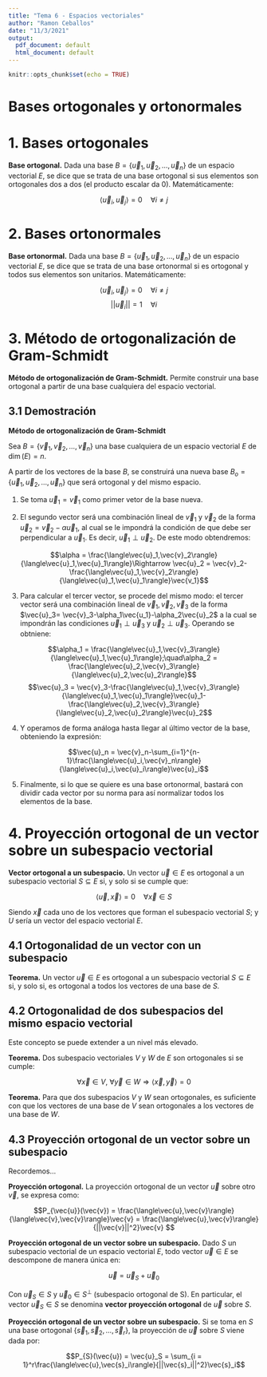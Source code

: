 ```yaml
---
title: "Tema 6 - Espacios vectoriales"
author: "Ramon Ceballos"
date: "11/3/2021"
output:
  pdf_document: default
  html_document: default
---
```


```r
knitr::opts_chunk$set(echo = TRUE)
```

# **Bases ortogonales y ortonormales**

# 1. Bases ortogonales

<l class = "definition">**Base ortogonal.**</l> Dada una base $B = \{\vec{u}_1,\vec{u}_2,\dots,\vec{u}_n\}$ de un espacio vectorial $E$, se dice que se trata de una base ortogonal si sus elementos son ortogonales dos a dos (el producto escalar da 0). Matemáticamente:

$$\langle\vec{u}_i,\vec{u}_j\rangle = 0\quad\forall i\ne j$$

# 2. Bases ortonormales

<l class = "definition">**Base ortonormal.**</l> Dada una base $B = \{\vec{u}_1,\vec{u}_2,\dots,\vec{u}_n\}$ de un espacio vectorial $E$, se dice que se trata de una base ortonormal si es ortogonal y todos sus elementos son unitarios. Matemáticamente:

$$\langle\vec{u}_i,\vec{u}_j\rangle = 0\quad\forall i\ne j$$
$$||\vec{u}_i|| = 1\quad\forall i$$

# 3. Método de ortogonalización de Gram-Schmidt

<l class = "definition">**Método de ortogonalización de Gram-Schmidt.**</l> Permite construir una base ortogonal a partir de una base cualquiera del espacio vectorial.

## 3.1 Demostración

**Método de ortogonalización de Gram-Schmidt**

Sea $B= \{\vec{v}_1,\vec{v}_2,\dots,\vec{v}_n\}$ una base cualquiera de un espacio vectorial $E$ de $\dim(E) = n$.

A partir de los vectores de la base $B$, se construirá una nueva base $B_o = \{\vec{u}_1,\vec{u}_2,\dots,\vec{u}_n\}$ que será ortogonal y del mismo espacio.

1. Se toma $\vec{u}_1 =\vec{v}_1$ como primer vetor de la base nueva.

2. El segundo vector será una combinación lineal de $\vec{v}_1$ y $\vec{v}_2$ de la forma $\vec{u}_2 = \vec{v}_2-\alpha\vec{u}_1$, al cual se le impondrá la condición de que debe ser perpendicular a $\vec{u}_1$. Es decir, $\vec{u}_1\perp\vec{u}_2$. De este modo obtendremos:

$$\alpha = \frac{\langle\vec{u}_1,\vec{v}_2\rangle}{\langle\vec{u}_1,\vec{u}_1\rangle}\Rightarrow \vec{u}_2 = \vec{v}_2-\frac{\langle\vec{u}_1,\vec{v}_2\rangle}{\langle\vec{u}_1,\vec{u}_1\rangle}\vec{v_1}$$

3. Para calcular el tercer vector, se procede del mismo modo: el tercer vector será una combinación lineal de $\vec{v}_1,\vec{v}_2,\vec{v}_3$ de la forma $\vec{u}_3= \vec{v}_3-\alpha_1\vec{u_1}-\alpha_2\vec{u}_2$ a la cual se impondrán las condiciones $\vec{u}_1\perp\vec{u}_3$ y $\vec{u}_2\perp\vec{u}_3$. Operando se obtniene:

$$\alpha_1 = \frac{\langle\vec{u}_1,\vec{v}_3\rangle}{\langle\vec{u}_1,\vec{u}_1\rangle};\quad\alpha_2 = \frac{\langle\vec{u}_2,\vec{v}_3\rangle}{\langle\vec{u}_2,\vec{u}_2\rangle}$$ $$\vec{u}_3 = \vec{v}_3-\frac{\langle\vec{u}_1,\vec{v}_3\rangle}{\langle\vec{u}_1,\vec{u}_1\rangle}\vec{u}_1-\frac{\langle\vec{u}_2,\vec{v}_3\rangle}{\langle\vec{u}_2,\vec{u}_2\rangle}\vec{u}_2$$


4. Y operamos de forma análoga hasta llegar al último vector de la base, obteniendo la expresión:

$$\vec{u}_n = \vec{v}_n-\sum_{i=1}^{n-1}\frac{\langle\vec{u}_i,\vec{v}_n\rangle}{\langle\vec{u}_i,\vec{u}_i\rangle}\vec{u}_i$$

5. Finalmente, si lo que se quiere es una base ortonormal, bastará con dividir cada vector por su norma para así normalizar todos los elementos de la base.


# 4. Proyección ortogonal de un vector sobre un subespacio vectorial

<l class = "definition">**Vector ortogonal a un subespacio.**</l> Un vector $\vec{u}\in E$ es ortogonal a un subespacio vectorial $S\subseteq E$ si, y solo si se cumple que:

$$\langle\vec{u},\vec{x}\rangle = 0\quad\forall\vec{x}\in S$$

Siendo $\vec{x}$ cada uno de los vectores que forman el subespacio vectorial $S$; y $U$ sería un vector del espacio vectorial $E$.

## 4.1 Ortogonalidad de un vector con un subespacio

<l class = "prop">**Teorema.**</l> Un vector $\vec{u}\in E$ es ortogonal a un subespacio vectorial $S\subseteq E$ si, y solo si, es ortogonal a todos los vectores de una base de $S$.

## 4.2 Ortogonalidad de dos subespacios del mismo espacio vectorial

Este concepto se puede extender a un nivel más elevado.

<l class = "prop">**Teorema.**</l> Dos subespacio vectoriales $V$ y $W$ de $E$ son ortogonales si se cumple:

$$\forall\vec{x}\in V,\ \forall\vec{y}\in W\Rightarrow \langle\vec{x},\vec{y}\rangle = 0$$

<l class = "prop">**Teorema.**</l> Para que dos subespacios $V$ y $W$ sean ortogonales, es suficiente con que los vectores de una base de $V$ sean ortogonales a los vectores de una base de $W$.

## 4.3 Proyección ortogonal de un vector sobre un subespacio

Recordemos...

<l class = "definition">**Proyección ortogonal.**</l> La proyección ortogonal de un vector $\vec{u}$ sobre otro $\vec{v}$, se expresa como:

$$P_{\vec{u}}(\vec{v}) = \frac{\langle\vec{u},\vec{v}\rangle}{\langle\vec{v},\vec{v}\rangle}\vec{v} = \frac{\langle\vec{u},\vec{v}\rangle}{||\vec{v}||^2}\vec{v} $$

<l class = "definition">**Proyección ortogonal de un vector sobre un subespacio.**</l> Dado $S$ un subespacio vectorial de un espacio vectorial $E$, todo vector $\vec{u}\in E$ se descompone de manera única en:

$$\vec{u} = \vec{u}_S+\vec{u}_0$$

Con $\vec{u}_S\in S$ y $\vec{u}_0\in S^{\perp}$ (subespacio ortogonal de S). En particular, el vector $\vec{u}_S\in S$ se denomina <l class = "definition">**vector proyección ortogonal**</l> de $\vec{u}$ sobre $S$.


<l class = "definition">**Proyección ortogonal de un vector sobre un subespacio.**</l> Si se toma en $S$ una base ortogonal $\{\vec{s}_1,\vec{s}_2,\dots,\vec{s}_r\}$, la proyección de $\vec{u}$ sobre $S$ viene dada por:

$$P_{S}(\vec{u}) = \vec{u}_S = \sum_{i = 1}^r\frac{\langle\vec{u},\vec{s}_i\rangle}{||\vec{s}_i||^2}\vec{s}_i$$







